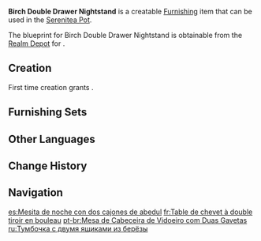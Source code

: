 {{Furnishing Infobox
|id             = 362204
|image          = Item Birch Double Drawer Nightstand.png
|category       = Small Furnishing
|subcategory    = Ornament
|quality        = 3
|adeptal_energy = 60
|load           = 85
|reduced_load   = 64
|description    = A birch bedside table that can commonly be found in [[Mondstadt]]. It is quite light and handy, and makes for easy cleaning.<br>Although the space within its two drawers is not great, it is more than enough to store a few copies of "[[The Boar Princess]]" or other children's books, which can then be used as bedtime story material.
|mention        = The Boar Princess
|blueprint      = Realm Depot
}}
'''Birch Double Drawer Nightstand''' is a creatable [[Furnishing]] item that can be used in the [[Serenitea Pot]].

The blueprint for Birch Double Drawer Nightstand is obtainable from the [[Realm Depot]] for {{Item|Realm Currency|24|x=160}}.

==Creation==
First time creation grants {{Item|Trust|24|x=60}}.
{{Recipe
|type = Creation
|time = 14h
|Birch Wood = 8
|sort = Birch Wood
}}

==Furnishing Sets==
{{Craft Usage|type=Furnishing Set}}

==Other Languages==
{{Other Languages
|default_hidden = 1
|en      = Birch Double Drawer Nightstand
|zhs     = 桦木双屉床头柜
|zhs_rm  = Huàmù Shuāng Tì Chuángtóuguì
|zht     = 樺木雙屜床頭櫃
|zht_rm  = Huàmù Shuāng Tì Chuángtóuguì
|ja      = 樺のナイトテーブル
|ja_rm   = Kaba no Naito Teeburu
|ko      = 자작나무 협탁
|ko_rm   = Jajaknamu Hyeoptak
|es      = Mesita de noche con dos cajones de abedul
|fr      = Table de chevet à double tiroir en bouleau
|ru      = Тумбочка с двумя ящиками из берёзы
|th      = ตู้ข้างเตียงไม้เบิร์ชพร้อมด้วยลิ้นชักสองชั้น
|th_rm   = 
|vi      = Tủ Đầu Giường 2 Ngăn Gỗ Hoa
|de      = Nachttisch mit zwei Schubladen aus Birkenholz
|id      = Nakas 2 Laci dari Kayu Birch
|pt      = Mesa de Cabeceira de Vidoeiro com Duas Gavetas
|tr      = Huş Ağacı Çift Çekmeceli Komodin
|it      = Comodino a due cassetti in betulla
}}

==Change History==
{{Change History|1.5}}

==Navigation==
{{Furnishing Navbox|interior}}

[[es:Mesita de noche con dos cajones de abedul]]
[[fr:Table de chevet à double tiroir en bouleau]]
[[pt-br:Mesa de Cabeceira de Vidoeiro com Duas Gavetas]]
[[ru:Тумбочка с двумя ящиками из берёзы]]